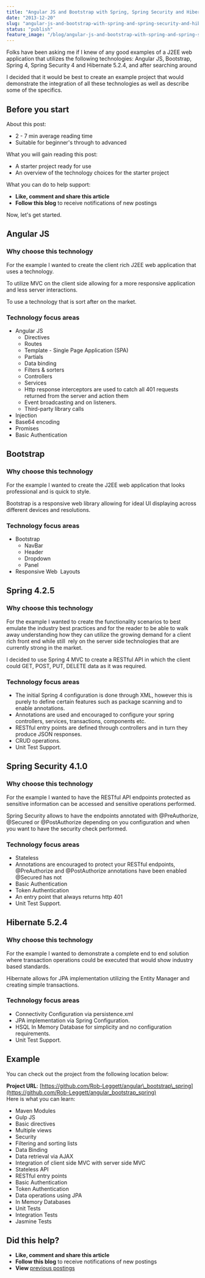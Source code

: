 ```yaml
---
title: "Angular JS and Bootstrap with Spring, Spring Security and Hibernate"
date: "2013-12-20"
slug: "angular-js-and-bootstrap-with-spring-and-spring-security-and-hibernate"
status: "publish"
feature_image: "/blog/angular-js-and-bootstrap-with-spring-and-spring-security-and-hibernate/feature-image.png"
---
```


Folks have been asking me if I knew of any good examples of a J2EE web application that utilizes the following technologies: Angular JS, Bootstrap, Spring 4, Spring Security 4 and Hibernate 5.2.4, and after searching around

I decided that it would be best to create an example project that would demonstrate the integration of all these technologies as well as describe some of the specifics.

## Before you start

About this post:

*   2 - 7 min average reading time
*   Suitable for beginner's through to advanced

What you will gain reading this post:

*   A starter project ready for use
*   An overview of the technology choices for the starter project

What you can do to help support:

*   **Like, comment and share this article**
*   **Follow this blog** to receive notifications of new postings

Now, let's get started.

## Angular JS

### Why choose this technology

For the example I wanted to create the client rich J2EE web application that uses a technology.

To utilize MVC on the client side allowing for a more responsive application and less server interactions.

To use a technology that is sort after on the market.

### Technology focus areas

*   Angular JS
    *   Directives
    *   Routes
    *   Template - Single Page Application (SPA)
    *   Partials
    *   Data binding
    *   Filters & sorters
    *   Controllers
    *   Services
    *   Http response interceptors are used to catch all 401 requests returned from the server and action them
    *   Event broadcasting and on listeners.
    *   Third-party library calls
*   Injection
*   Base64 encoding
*   Promises
*   Basic Authentication

## Bootstrap

### Why choose this technology

For the example I wanted to create the J2EE web application that looks professional and is quick to style.

Bootstrap is a responsive web library allowing for ideal UI displaying across different devices and resolutions.

### Technology focus areas

*   Bootstrap
    *   NavBar
    *   Header
    *   Dropdown
    *   Panel
*   Responsive Web  Layouts

## Spring 4.2.5

### Why choose this technology

For the example I wanted to create the functionality scenarios to best emulate the industry best practices and for the reader to be able to walk away understanding how they can utilize the growing demand for a client rich front end while still  rely on the server side technologies that are currently strong in the market.

I decided to use Spring 4 MVC to create a RESTful API in which the client could GET, POST, PUT, DELETE data as it was required.

### Technology focus areas

*   The initial Spring 4 configuration is done through XML, however this is purely to define certain features such as package scanning and to enable annotations.
*   Annotations are used and encouraged to configure your spring controllers, services, transactions, components etc.
*   RESTful entry points are defined through controllers and in turn they produce JSON responses.
*   CRUD operations.
*   Unit Test Support.

## Spring Security 4.1.0

### Why choose this technology

For the example I wanted to have the RESTful API endpoints protected as sensitive information can be accessed and sensitive operations performed.

Spring Security allows to have the endpoints annotated with @PreAuthorize, @Secured or @PostAuthorize depending on you configuration and when you want to have the security check performed.

### Technology focus areas

*   Stateless
*   Annotations are encouraged to protect your RESTful endpoints, @PreAuthorize and @PostAuthorize annotations have been enabled @Secured has not
*   Basic Authentication
*   Token Authentication
*   An entry point that always returns http 401
*   Unit Test Support.

## Hibernate 5.2.4

### Why choose this technology

For the example I wanted to demonstrate a complete end to end solution where transaction operations could be executed that would show industry based standards.

Hibernate allows for JPA implementation utilizing the Entity Manager and creating simple transactions.

### Technology focus areas

*   Connectivity Configuration via persistence.xml
*   JPA implementation via Spring Configuration.
*   HSQL In Memory Database for simplicity and no configuration requirements.
*   Unit Test Support.

## Example

You can check out the project from the following location below:

**Project URL**: [https://github.com/Rob-Leggett/angular\_bootstrap\_spring](https://github.com/Rob-Leggett/angular_bootstrap_spring)  
Here is what you can learn:

*   Maven Modules
*   Gulp JS
*   Basic directives
*   Multiple views
*   Security
*   Filtering and sorting lists
*   Data Binding
*   Data retrieval via AJAX
*   Integration of client side MVC with server side MVC
*   Stateless API
*   RESTful entry points
*   Basic Authentication
*   Token Authentication
*   Data operations using JPA
*   In Memory Databases
*   Unit Tests
*   Integration Tests
*   Jasmine Tests

## Did this help?

*   **Like, comment and share this article**
*   **Follow this blog** to receive notifications of new postings
*   **View** [previous postings](https://robertleggett.blog/)
